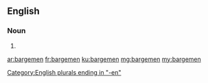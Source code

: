 ==English==

===Noun===
{{head|en|noun plural form}}

# {{plural of|bargeman|lang=en}}

[[Category:English plurals ending in "-en"]]

[[ar:bargemen]]
[[fr:bargemen]]
[[ku:bargemen]]
[[mg:bargemen]]
[[my:bargemen]]